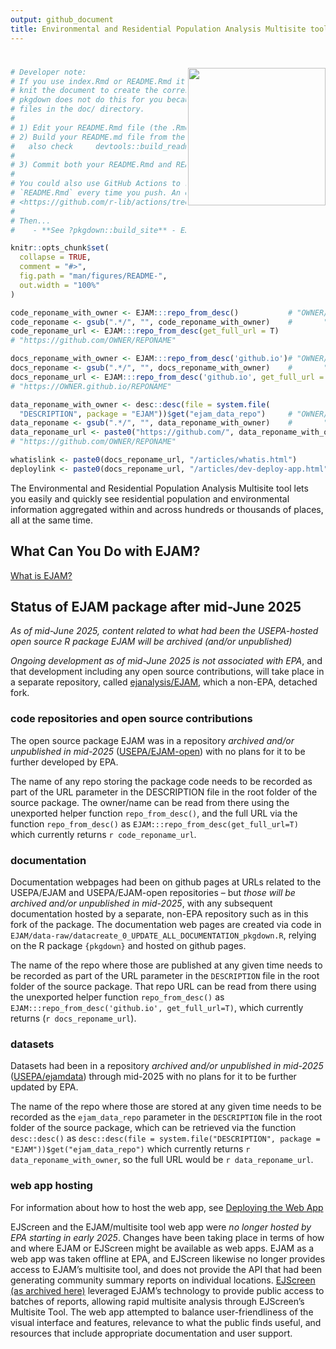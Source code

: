 ```yaml
---
output: github_document
title: Environmental and Residential Population Analysis Multisite tool
---
```


# <img src="man/figures/logo659.png" align="right" width="220px"/>

<!-- README.md is generated from README.Rmd. Please edit Rmd not md  -->

```r
# Developer note: 
# If you use index.Rmd or README.Rmd it is your responsibility to 
# knit the document to create the corresponding .md. 
# pkgdown does not do this for you because it only touches 
# files in the ⁠doc/⁠ directory.
#
# 1) Edit your README.Rmd file (the .Rmd NOT the .md file)
# 2) Build your README.md file from the README.Rmd file, by clicking Knit in RStudio
#   also check     devtools::build_readme()  ?
#
# 3) Commit both your README.Rmd and README.md
#
# You could also use GitHub Actions to re-render
# `README.Rmd` every time you push. An example workflow can be found here:
# <https://github.com/r-lib/actions/tree/v1/examples>.
#
# Then... 
#    - **See ?pkgdown::build_site** - EJAM now uses the pkgdown R package to build help and vignettes as web pages, and it uses the README.md (not .Rmd) to help build the documentation.
```

```r
knitr::opts_chunk$set(
  collapse = TRUE,
  comment = "#>",
  fig.path = "man/figures/README-",
  out.width = "100%"
)
```

```r

code_reponame_with_owner <- EJAM:::repo_from_desc()           # "OWNER/REPONAME"
code_reponame <- gsub(".*/", "", code_reponame_with_owner)    #       "REPONAME"
code_reponame_url <- EJAM:::repo_from_desc(get_full_url = T)   
# "https://github.com/OWNER/REPONAME"

docs_reponame_with_owner <- EJAM:::repo_from_desc('github.io')# "OWNER/REPONAME"
docs_reponame <- gsub(".*/", "", docs_reponame_with_owner)    #       "REPONAME"
docs_reponame_url <- EJAM:::repo_from_desc('github.io', get_full_url = T) 
# "https://OWNER.github.io/REPONAME"

data_reponame_with_owner <- desc::desc(file = system.file(
  "DESCRIPTION", package = "EJAM"))$get("ejam_data_repo")     # "OWNER/REPONAME"
data_reponame <- gsub(".*/", "", data_reponame_with_owner)    #       "REPONAME"
data_reponame_url <- paste0("https://github.com/", data_reponame_with_owner) 
# "https://github.com/OWNER/REPONAME"

whatislink <- paste0(docs_reponame_url, "/articles/whatis.html")
deploylink <- paste0(docs_reponame_url, "/articles/dev-deploy-app.html")
```

<!-- badges: start -->

```{=html}
<!-- or we could comment out the badge 

[![Lifecycle: experimental](https://img.shields.io/badge/lifecycle-experimental-orange.svg)](https://lifecycle.r-lib.org/articles/stages.html#experimental)
 -->
```
<!-- badges: end -->

The Environmental and Residential Population Analysis Multisite tool lets you easily and quickly see residential population and environmental information aggregated within and across hundreds or thousands of places, all at the same time.

## What Can You Do with EJAM?

[What is EJAM?](`r whatislink`)

## Status of EJAM package after mid-June 2025

*As of mid-June 2025, content related to what had been the USEPA-hosted open source R package EJAM will be archived (and/or unpublished)*

*Ongoing development as of mid-June 2025 is not associated with EPA*, and that development including any open source contributions, will take place in a separate repository, called [ejanalysis/EJAM](https://github.com/ejanalysis/EJAM), which a non-EPA, detached fork.

### code repositories and open source contributions

The open source package EJAM was in a repository *archived and/or unpublished in mid-2025* ([USEPA/EJAM-open](https://github.com/USEPA/EJAM-open)) with no plans for it to be further developed by EPA.

The name of any repo storing the package code needs to be recorded as part of the URL parameter in the DESCRIPTION file in the root folder of the source package. The owner/name can be read from there using the unexported helper function `repo_from_desc()`, and the full URL via the function `repo_from_desc()` as `EJAM:::repo_from_desc(get_full_url=T)` which currently returns `r code_reponame_url`.

### documentation

Documentation webpages had been on github pages at URLs related to the USEPA/EJAM and USEPA/EJAM-open repositories -- but *those will be archived and/or unpublished in mid-2025*, with any subsequent documentation hosted by a separate, non-EPA repository such as in this fork of the package. The documentation web pages are created via code in `EJAM/data-raw/datacreate_0_UPDATE_ALL_DOCUMENTATION_pkgdown.R`, relying on the R package `{pkgdown}` and hosted on github pages.

The name of the repo where those are published at any given time needs to be recorded as part of the URL parameter in the `DESCRIPTION` file in the root folder of the source package. That repo URL can be read from there using the unexported helper function `repo_from_desc()` as `EJAM:::repo_from_desc('github.io', get_full_url=T)`, which currently returns (`r docs_reponame_url`).

### datasets

Datasets had been in a repository *archived and/or unpublished in mid-2025* ([USEPA/ejamdata](https://github.com/USEPA/ejamdata)) through mid-2025 with no plans for it to be further updated by EPA.

The name of the repo where those are stored at any given time needs to be recorded as the `ejam_data_repo` parameter in the `DESCRIPTION` file in the root folder of the source package, which can be retrieved via the function `desc::desc()` as `desc::desc(file = system.file("DESCRIPTION", package = "EJAM"))$get("ejam_data_repo")` which currently returns `r data_reponame_with_owner`, so the full URL would be `r data_reponame_url`.

### web app hosting

For information about how to host the web app, see [Deploying the Web App](`r deploylink`)

EJScreen and the EJAM/multisite tool web app were *no longer hosted by EPA starting in early 2025*. Changes have been taking place in terms of how and where EJAM or EJScreen might be available as web apps. EJAM as a web app was taken offline at EPA, and EJScreen likewise no longer provides access to EJAM's multisite tool, and does not provide the API that had been generating community summary reports on individual locations. [EJScreen (as archived here)](https://web.archive.org/web/20250118193121/https://www.epa.gov/ejscreen "https://www.epa.gov/ejscreen"){.uri target="_blank" rel="noreferrer noopener"} leveraged EJAM's technology to provide public access to batches of reports, allowing rapid multisite analysis through EJScreen's Multisite Tool. The web app attempted to balance user-friendliness of the visual interface and features, relevance to what the public finds useful, and resources that include appropriate documentation and user support.
